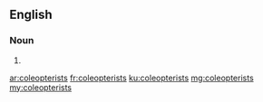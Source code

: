 ==English==

===Noun===
{{head|en|noun plural form}}

# {{plural of|coleopterist|lang=en}}

[[ar:coleopterists]]
[[fr:coleopterists]]
[[ku:coleopterists]]
[[mg:coleopterists]]
[[my:coleopterists]]